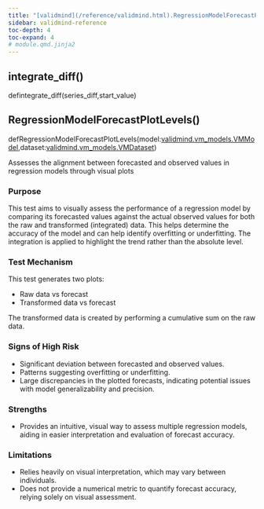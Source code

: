 ```yaml
---
title: "[validmind](/reference/validmind.html).RegressionModelForecastPlotLevels"
sidebar: validmind-reference
toc-depth: 4
toc-expand: 4
# module.qmd.jinja2
---
```


<!-- function.qmd.jinja2 -->

## integrate_diff[()]{.muted}

<!-- signatures.jinja2 -->

::: {.signature}

<span class="kw">def</span><span class="name">integrate_diff</span>(<span class="params"><span class="n">series_diff</span><span class="muted">,</span></span><span class="params"><span class="n">start_value</span></span>)

:::

<!-- function.qmd.jinja2 -->

## RegressionModelForecastPlotLevels[()]{.muted}

<!-- signatures.jinja2 -->

::: {.signature}

<span class="kw">def</span><span class="name">RegressionModelForecastPlotLevels</span>(<span class="params"><span class="n">model</span><span class="p">:</span><span class="nb"><!-- types.jinja2 - format_type --><a href="/reference/validmind/vm_models.html#class-vmmodel">validmind.vm_models.VMModel</a></span><span class="muted">,</span></span><span class="params"><span class="n">dataset</span><span class="p">:</span><span class="nb"><!-- types.jinja2 - format_type --><a href="/reference/validmind/vm_models.html#class-vmdataset">validmind.vm_models.VMDataset</a></span></span>)

:::

<!-- docstring.jinja2 -->

Assesses the alignment between forecasted and observed values in regression models through visual plots

### Purpose

This test aims to visually assess the performance of a regression model by comparing its forecasted values against the actual observed values for both the raw and transformed (integrated) data. This helps determine the accuracy of the model and can help identify overfitting or underfitting. The integration is applied to highlight the trend rather than the absolute level.

### Test Mechanism

This test generates two plots:

- Raw data vs forecast
- Transformed data vs forecast

The transformed data is created by performing a cumulative sum on the raw data.

### Signs of High Risk

- Significant deviation between forecasted and observed values.
- Patterns suggesting overfitting or underfitting.
- Large discrepancies in the plotted forecasts, indicating potential issues with model generalizability and precision.

### Strengths

- Provides an intuitive, visual way to assess multiple regression models, aiding in easier interpretation and evaluation of forecast accuracy.

### Limitations

- Relies heavily on visual interpretation, which may vary between individuals.
- Does not provide a numerical metric to quantify forecast accuracy, relying solely on visual assessment.
